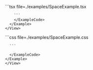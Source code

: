 
<Tabs>
  <TabItem title="Example usage">
    <View marginTop="var(--amplify-space-large)">
      <Example>
        <SpaceExample  />
        <ExampleCode>
        ```tsx file=./examples/SpaceExample.tsx

        ```
        </ExampleCode>
      </Example>
    </View>
  </TabItem>
  <TabItem title="CSS">
    <View marginTop="var(--amplify-space-large)">
    <Example>
      <ExampleCode>
      ```css file=./examples/SpaceExample.css

      ```

      </ExampleCode>
    </Example>
    </View>

  </TabItem>
</Tabs>
